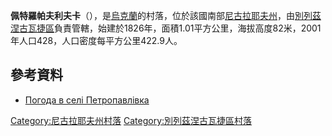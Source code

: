 {{coord|47|28|57|N|32|47|27|E|scale:100000|display=title}}

'''佩特羅帕夫利夫卡'''（{{lang-uk|Петропавлівка}}），是[[烏克蘭|烏克蘭]]的村落，位於該國南部[[尼古拉耶夫州|尼古拉耶夫州]]，由[[別列茲涅古瓦捷區|別列茲涅古瓦捷區]]負責管轄，始建於1826年，面積1.01平方公里，海拔高度82米，2001年人口428，人口密度每平方公里422.9人。

==參考資料==
* [http://weather.in.ua/ua/nikolaevskaja/20275 Погода в селі Петропавлівка] {{Wayback|url=http://weather.in.ua/ua/nikolaevskaja/20275 |date=20220326022232 }}

[[Category:尼古拉耶夫州村落|Category:尼古拉耶夫州村落]]
[[Category:別列茲涅古瓦捷區村落|Category:別列茲涅古瓦捷區村落]]


{{Mykolaiv-geo-stub}}